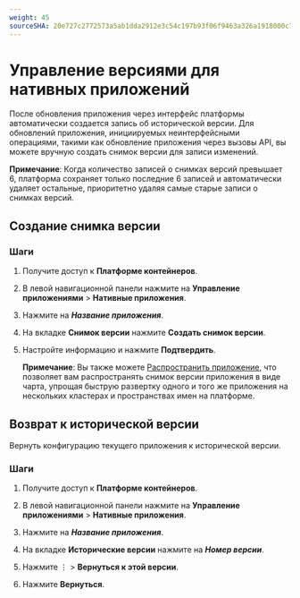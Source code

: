 ```yaml
---
weight: 45
sourceSHA: 20e727c2772573a5ab1dda2912e3c54c197b93f06f9463a326a1918000c79b6e
---
```


# Управление версиями для нативных приложений

После обновления приложения через интерфейс платформы автоматически создается запись об исторической версии. Для обновлений приложения, инициируемых неинтерфейсными операциями, такими как обновление приложения через вызовы API, вы можете вручную создать снимок версии для записи изменений.

**Примечание**: Когда количество записей о снимках версий превышает 6, платформа сохраняет только последние 6 записей и автоматически удаляет остальные, приоритетно удаляя самые старые записи о снимках версий.

## Создание снимка версии

### Шаги

1. Получите доступ к **Платформе контейнеров**.

2. В левой навигационной панели нажмите на **Управление приложениями** > **Нативные приложения**.

3. Нажмите на ***Название приложения***.

4. На вкладке **Снимок версии** нажмите **Создать снимок версии**.

5. Настройте информацию и нажмите **Подтвердить**.

   **Примечание**: Вы также можете [Распространить приложение](./export.mdx), что позволяет вам распространять снимок версии приложения в виде чарта, упрощая быструю развертку одного и того же приложения на нескольких кластерах и пространствах имен на платформе.

## Возврат к исторической версии

Вернуть конфигурацию текущего приложения к исторической версии.

### Шаги

1. Получите доступ к **Платформе контейнеров**.

2. В левой навигационной панели нажмите на **Управление приложениями** > **Нативные приложения**.

3. Нажмите на ***Название приложения***.

4. На вкладке **Исторические версии** нажмите на ***Номер версии***.

5. Нажмите ⋮ > **Вернуться к этой версии**.

6. Нажмите **Вернуться**.
